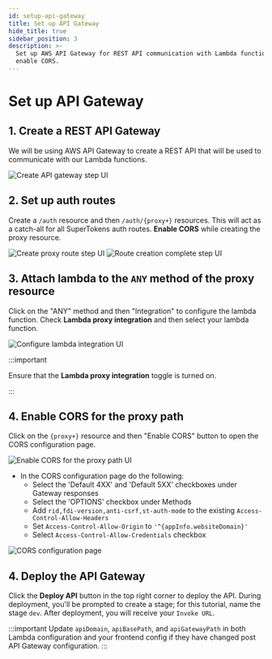 ```yaml
---
id: setup-api-gateway
title: Set up API Gateway
hide_title: true
sidebar_position: 3
description: >-
  Set up AWS API Gateway for REST API communication with Lambda functions and
  enable CORS.
---
```



# Set up API Gateway

## 1. Create a REST API Gateway

We will be using AWS API Gateway to create a REST API that will be used to communicate with our Lambda functions. 

<img src="/img/integration-lambda/create-api-gateway.png" alt="Create API gateway step UI"/>

## 2. Set up auth routes

Create a `/auth` resource and then `/auth/{proxy+}` resources. This will act as a catch-all for all SuperTokens auth routes. **Enable CORS** while creating the proxy resource. 

<img src="/img/integration-lambda/create-proxy-route.png" alt="Create proxy route step UI"/>

<img src="/img/integration-lambda/route-creation-complete.png" alt="Route creation complete step UI"/>

## 3. Attach lambda to the `ANY` method of the proxy resource

Click on the "ANY" method and then "Integration" to configure the lambda function. Check **Lambda proxy integration** and then select your lambda function.

<img src="/img/integration-lambda/configure-lambda-integration.png" alt="Configure lambda integration UI"/>

:::important

Ensure that the **Lambda proxy integration** toggle is turned on.

:::

## 4. Enable CORS for the proxy path

Click on the `{proxy+}` resource and then "Enable CORS" button to open the CORS configuration page. 

<img src="/img/integration-lambda/click-enable-cors.png" alt="Enable CORS for the proxy path UI" />


- In the CORS configuration page do the following:
    - Select the 'Default 4XX' and 'Default 5XX' checkboxes under Gateway responses
    - Select the 'OPTIONS' checkbox under Methods
    - Add `rid,fdi-version,anti-csrf,st-auth-mode` to the existing `Access-Control-Allow-Headers`
    - Set `Access-Control-Allow-Origin` to `'^{appInfo.websiteDomain}'`
    - Select `Access-Control-Allow-Credentials` checkbox

<img src="/img/integration-lambda/configure-cors.png" alt="CORS configuration page"/>

## 4. Deploy the API Gateway

Click the **Deploy API** button in the top right corner to deploy the API. During deployment, you'll be prompted to create a stage; for this tutorial, name the stage `dev`. After deployment, you will receive your `Invoke URL`.

:::important
Update `apiDomain`, `apiBasePath`, and `apiGatewayPath` in both Lambda configuration and your frontend config if they have changed post API Gateway configuration.
:::
